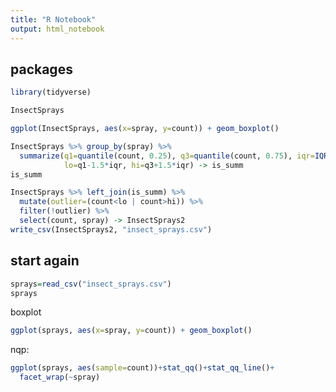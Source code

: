 ```yaml
---
title: "R Notebook"
output: html_notebook
---
```


## packages

```r
library(tidyverse)
```




```r
InsectSprays
```

```r
ggplot(InsectSprays, aes(x=spray, y=count)) + geom_boxplot()
```


```r
InsectSprays %>% group_by(spray) %>% 
  summarize(q1=quantile(count, 0.25), q3=quantile(count, 0.75), iqr=IQR(count),
            lo=q1-1.5*iqr, hi=q3+1.5*iqr) -> is_summ
is_summ
```

```r
InsectSprays %>% left_join(is_summ) %>% 
  mutate(outlier=(count<lo | count>hi)) %>% 
  filter(!outlier) %>% 
  select(count, spray) -> InsectSprays2
write_csv(InsectSprays2, "insect_sprays.csv")
```

## start again

```r
sprays=read_csv("insect_sprays.csv")
sprays
```

boxplot

```r
ggplot(sprays, aes(x=spray, y=count)) + geom_boxplot()
```

nqp:

```r
ggplot(sprays, aes(sample=count))+stat_qq()+stat_qq_line()+
  facet_wrap(~spray)
```

